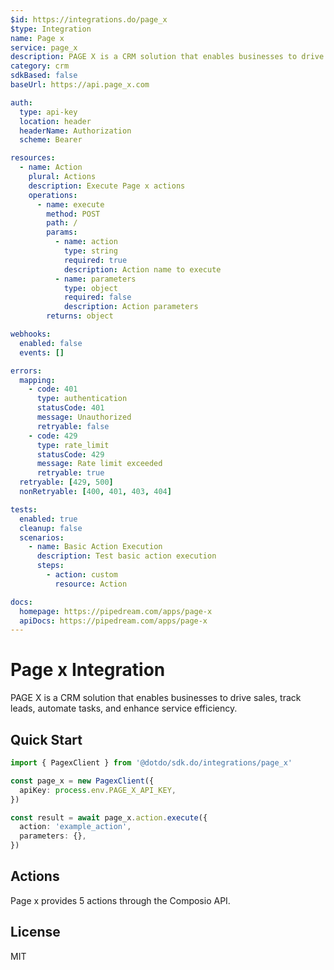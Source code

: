 ```yaml
---
$id: https://integrations.do/page_x
$type: Integration
name: Page x
service: page_x
description: PAGE X is a CRM solution that enables businesses to drive sales, track leads, automate tasks, and enhance service efficiency.
category: crm
sdkBased: false
baseUrl: https://api.page_x.com

auth:
  type: api-key
  location: header
  headerName: Authorization
  scheme: Bearer

resources:
  - name: Action
    plural: Actions
    description: Execute Page x actions
    operations:
      - name: execute
        method: POST
        path: /
        params:
          - name: action
            type: string
            required: true
            description: Action name to execute
          - name: parameters
            type: object
            required: false
            description: Action parameters
        returns: object

webhooks:
  enabled: false
  events: []

errors:
  mapping:
    - code: 401
      type: authentication
      statusCode: 401
      message: Unauthorized
      retryable: false
    - code: 429
      type: rate_limit
      statusCode: 429
      message: Rate limit exceeded
      retryable: true
  retryable: [429, 500]
  nonRetryable: [400, 401, 403, 404]

tests:
  enabled: true
  cleanup: false
  scenarios:
    - name: Basic Action Execution
      description: Test basic action execution
      steps:
        - action: custom
          resource: Action

docs:
  homepage: https://pipedream.com/apps/page-x
  apiDocs: https://pipedream.com/apps/page-x
---
```


# Page x Integration

PAGE X is a CRM solution that enables businesses to drive sales, track leads, automate tasks, and enhance service efficiency.

## Quick Start

```typescript
import { PagexClient } from '@dotdo/sdk.do/integrations/page_x'

const page_x = new PagexClient({
  apiKey: process.env.PAGE_X_API_KEY,
})

const result = await page_x.action.execute({
  action: 'example_action',
  parameters: {},
})
```

## Actions

Page x provides 5 actions through the Composio API.

## License

MIT
